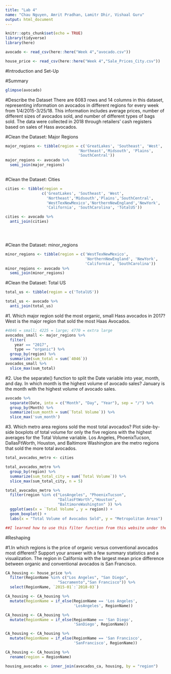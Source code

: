 ```yaml
---
title: "Lab 4"
name: "Chau Nguyen, Amrit Pradhan, Lamitr Dhir, Vishaal Guru"
output: html_document
---
```


```r
knitr::opts_chunk$set(echo = TRUE)
library(tidyverse)
library(here)

avocado <- read_csv(here::here("Week 4","avocado.csv"))

house_price <- read_csv(here::here("Week 4","Sale_Prices_City.csv"))

```


#Introduction and Set-Up 

#Summary

```r
glimpse(avocado)
```

#Describe the Dataset
There are 6083 rows and 14 columns in this dataset, representing information on avocados in different regions for every week from 1/4/2015-3/25/18. This information includes average prices, number of different sizes of avocados sold, and number of different types of bags sold. The data were collected in 2018 through retailers' cash registers based on sales of Hass avocados.


#Clean the Dataset: Major Regions
```r

major_regions <- tibble(region = c('GreatLakes', 'Southeast', 'West',
                                'Northeast','Midsouth', 'Plains', 
                                'SouthCentral'))
major_regions <- avocado %>% 
  semi_join(major_regions)
  
```

#Clean the Dataset: Cities
```r

cities <- tibble(region =
                c('GreatLakes', 'Southeast', 'West',      
                  'Northeast','Midsouth','Plains','SouthCentral',
                  'WestTexNewMexico','NorthernNewEngland','NewYork', 
                  'California', 'SouthCarolina', 'TotalUS'))

cities <- avocado %>% 
  anti_join(cities)


  
```


#Clean the Dataset: minor_regions
```r
minor_regions <- tibble(region = c('WestTexNewMexico', 
                                   'NorthernNewEngland', 'NewYork',
                                   'California', 'SouthCarolina'))
minor_regions <- avocado %>% 
  semi_join(minor_regions)
```

#Clean the Dataset: Total US
```r
total_us <- tibble(region = c('TotalUS'))

total_us <- avocado %>% 
  anti_join(total_us) 

```

#1. Which major region sold the most organic, small Hass avocados in 2017?
West is the major region that sold the most Haas Avocados. 
```r
#4046 = small; 4225 = large; 4770 = extra large 
avocados_small <- major_regions %>%
  filter(
    year == "2017",
    type == "organic") %>% 
  group_by(region) %>% 
  summarize(sum_total = sum(`4046`))
avocados_small %>% 
  slice_max(sum_total)

```

#2. Use the separate() function to split the Date variable into year, month, and day. In which month is the highest volume of avocado sales?
January is the month with the highest volume of avocado sales. 
```r
avocado %>% 
  separate(Date, into = c("Month", "Day", "Year"), sep = "/") %>% 
  group_by(Month) %>% 
  summarize(sum_month = sum(`Total Volume`)) %>% 
  slice_max('sum_month')

```
#3. Which metro area regions sold the most total avocados? Plot side-by-side boxplots of total volume for only the five regions with the highest averages for the Total Volume variable.
Los Angeles, PhoenixTucson, DallasFtWorth, Houston, and Baltimore Washington are the metro regions that sold the more total avocados.
```r
total_avocados_metro <- cities

total_avocados_metro %>% 
  group_by(region) %>% 
  summarize(sum_total_city = sum(`Total Volume`)) %>% 
  slice_max(sum_total_city, n = 5) 

total_avocados_metro %>% 
  filter(region %in% c("LosAngeles", "PhoenixTucson", 
                       "DallasFtWorth","Houston", 
                       "BaltimoreWashington" )) %>%
  ggplot(aes(x = `Total Volume`, y = region)) + 
  geom_boxplot() +
  labs(x = "Total Volume of Avocados Sold", y = "Metropolitan Areas")

##I learned how to use this filter function from this website under the challenge section: https://datacarpentry.org/dc_zurich/R-ecology/05-visualisation-ggplot2
```

#Reshaping

#1.In which regions is the price of organic versus conventional avocados most different? Support your answer with a few summary statistics and a visualization.
The region in California with the largest mean price difference between organic and conventional avocados is San Francisco.

```r
CA_housing <- house_price %>% 
  filter(RegionName %in% c("Los Angeles", "San Diego", 
                       "Sacramento","San Francisco")) %>% 
  select(RegionName, `2015-01`:`2018-03`)

CA_housing <- CA_housing %>% 
  mutate(RegionName = if_else(RegionName == 'Los Angeles', 
                              'LosAngeles', RegionName))

CA_housing <- CA_housing %>% 
  mutate(RegionName = if_else(RegionName == 'San Diego', 
                              'SanDiego', RegionName))

CA_housing <- CA_housing %>% 
  mutate(RegionName = if_else(RegionName == 'San Francisco', 
                              'SanFrancisco', RegionName))

CA_housing <- CA_housing %>% 
  rename(region = RegionName)

housing_avocados <- inner_join(avocados_ca, housing, by = "region")


```